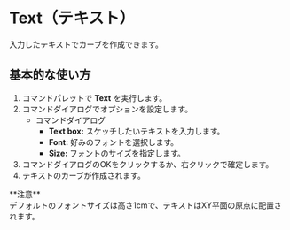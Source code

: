 
# Text（テキスト）

<Reference shortcut="" command="Text" button="" />

入力したテキストでカーブを作成できます。

## 基本的な使い方

1. コマンドパレットで **Text** を実行します。
2. コマンドダイアログでオプションを設定します。
   - <Kst>コマンドダイアログ</Kst>
      - **Text box:** スケッチしたいテキストを入力します。
      - **Font:**  好みのフォントを選択します。
      - **Size:** フォントのサイズを指定します。
3. コマンドダイアログのOKをクリックするか、右クリックで確定します。
4. テキストのカーブが作成されます。

<Callout emoji="❗">
 **注意**<br /> 
 デフォルトのフォントサイズは高さ1cmで、テキストはXY平面の原点に配置されます。
 </Callout>

 <VideoPlayer fileName="text"/>